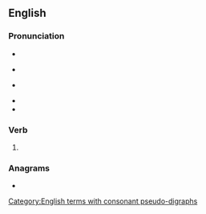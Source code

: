 ==English==

===Pronunciation===
* {{audio|en|en-us-misheard.ogg|Audio (US)}}
* {{a|GA}} {{IPA|en|/ˈmɪs.hɝd/}}
* {{a|UK}} {{IPA|en|/ˈmɪs.hɜːd/}}
* {{rhymes|en|ɪshɜː(ɹ)d|s=2}}
* {{homophones|en|misherd}}

===Verb===
{{head|en|verb form}}

# {{en-past of|mishear}}

===Anagrams===
* {{anagrams|en|a=adehimrs|Draheims|Hermidas|dreamish|semihard}}

[[Category:English terms with consonant pseudo-digraphs]]